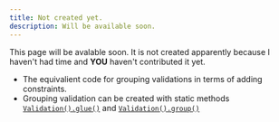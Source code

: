 ```yaml
---
title: Not created yet.
description: Will be available soon.
---
```


This page will be avalable soon. It is not created apparently because I haven't had time and **YOU** haven't contributed it yet.

- The equivalient code for grouping validations in terms of adding constraints.
- Grouping validation can be created with static methods [`Validation().glue()`](/api/validation/static-methods/glue) and [`Validation().group()`](/api/validation/static-methods/group)

